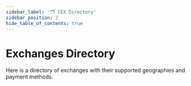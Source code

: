 ```yaml
---
sidebar_label: '🗂️ CEX Directory'
sidebar_position: 2
hide_table_of_contents: true
---
```


# Exchanges Directory

Here is a directory of exchanges with their supported geographies and payment methods.

<ExchangesDirectory />
